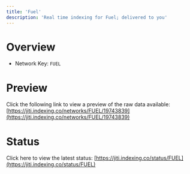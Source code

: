```yaml
---
title: 'Fuel'
description: 'Real time indexing for Fuel; delivered to you'
---
```


# Overview
- Network Key: `FUEL`

# Preview
Click the following link to view a preview of the raw data available: [https://jiti.indexing.co/networks/FUEL/19743839](https://jiti.indexing.co/networks/FUEL/19743839)

# Status
Click here to view the latest status: [https://jiti.indexing.co/status/FUEL](https://jiti.indexing.co/status/FUEL)
